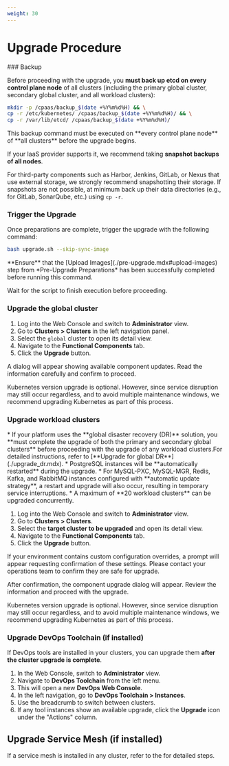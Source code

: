 ```yaml
---
weight: 30
---
```

# Upgrade Procedure

<Steps>
### Backup

Before proceeding with the upgrade, you **must back up etcd on every control plane node** of all clusters (including the primary global cluster, secondary global cluster, and all workload clusters):

```bash
mkdir -p /cpaas/backup_$(date +%Y%m%d%H) && \
cp -r /etc/kubernetes/ /cpaas/backup_$(date +%Y%m%d%H)/ && \
cp -r /var/lib/etcd/ /cpaas/backup_$(date +%Y%m%d%H)/
```

<Directive type="warning" title="WARNING">
This backup command must be executed on **every control plane node** of **all clusters** before the upgrade begins.
</Directive>

If your IaaS provider supports it, we recommend taking **snapshot backups of all nodes**.

For third-party components such as Harbor, Jenkins, GitLab, or Nexus that use external storage, we strongly recommend snapshotting their storage. If snapshots are not possible, at minimum back up their data directories (e.g., for GitLab, SonarQube, etc.) using `cp -r`.

### Trigger the Upgrade

Once preparations are complete, trigger the upgrade with the following command:

```bash
bash upgrade.sh --skip-sync-image
```

<Directive type="tip" title="TIP">
**Ensure** that the [Upload Images](./pre-upgrade.mdx#upload-images) step from *Pre-Upgrade Preparations* has been successfully completed before running this command.
</Directive>

Wait for the script to finish execution before proceeding.

### Upgrade the global cluster

1. Log into the Web Console and switch to **Administrator** view.
2. Go to **Clusters > Clusters** in the left navigation panel.
3. Select the `global` cluster to open its detail view.
4. Navigate to the **Functional Components** tab.
5. Click the **Upgrade** button.

A dialog will appear showing available component updates. Read the information carefully and confirm to proceed.

<Directive type="info" title="INFO">
Kubernetes version upgrade is optional. However, since service disruption may still occur regardless, and to avoid multiple maintenance windows, we recommend upgrading Kubernetes as part of this process.
</Directive>

### Upgrade workload clusters

<Directive type="info" title="INFO">
* If your platform uses the **global disaster recovery (DR)** solution, you **must complete the upgrade of both the primary and secondary global clusters** before proceeding with the upgrade of any workload clusters.For detailed instructions, refer to [**Upgrade for global DR**](./upgrade_dr.mdx).
* PostgreSQL instances will be **automatically restarted** during the upgrade.
* For MySQL-PXC, MySQL-MGR, Redis, Kafka, and RabbitMQ instances configured with **automatic update strategy**, a restart and upgrade will also occur, resulting in temporary service interruptions.
* A maximum of **20 workload clusters** can be upgraded concurrently.
</Directive>

1. Log into the Web Console and switch to **Administrator** view.
2. Go to **Clusters > Clusters**.
3. Select the **target cluster to be upgraded** and open its detail view.
4. Navigate to the **Functional Components** tab.
5. Click the **Upgrade** button.

If your environment contains custom configuration overrides, a prompt will appear requesting confirmation of these settings. Please contact your operations team to confirm they are safe for upgrade.

After confirmation, the component upgrade dialog will appear. Review the information and proceed with the upgrade.

<Directive type="info" title="INFO">
Kubernetes version upgrade is optional. However, since service disruption may still occur regardless, and to avoid multiple maintenance windows, we recommend upgrading Kubernetes as part of this process.
</Directive>

### Upgrade DevOps Toolchain (if installed)

If DevOps tools are installed in your clusters, you can upgrade them **after the cluster upgrade is complete**.

1. In the Web Console, switch to **Administrator** view.
2. Navigate to **DevOps Toolchain** from the left menu.
3. This will open a new **DevOps Web Console**.
4. In the left navigation, go to **DevOps Toolchain > Instances**.
5. Use the breadcrumb to switch between clusters.
6. If any tool instances show an available upgrade, click the **Upgrade** icon under the "Actions" column.

## Upgrade Service Mesh (if installed)

If a service mesh is installed in any cluster, refer to the <ExternalSiteLink name="servicemesh" href="/main/upgrade.html" children="Service Mesh Upgrade Guide" /> for detailed steps.

</Steps>
